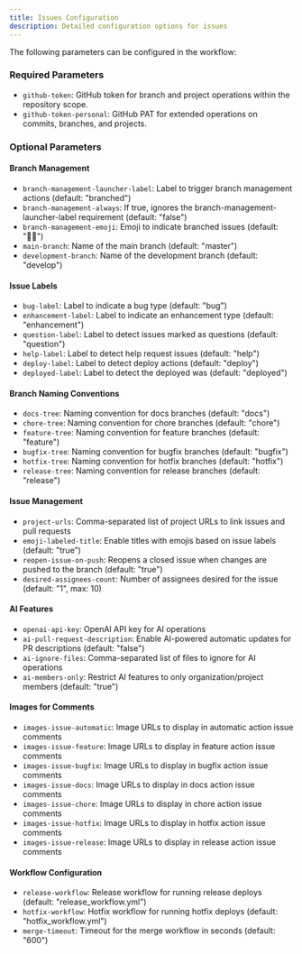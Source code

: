 ```yaml
---
title: Issues Configuration
description: Detailed configuration options for issues
---
```


The following parameters can be configured in the workflow:

### Required Parameters

- `github-token`: GitHub token for branch and project operations within the repository scope.
- `github-token-personal`: GitHub PAT for extended operations on commits, branches, and projects.

### Optional Parameters

#### Branch Management
- `branch-management-launcher-label`: Label to trigger branch management actions (default: "branched")
- `branch-management-always`: If true, ignores the branch-management-launcher-label requirement (default: "false")
- `branch-management-emoji`: Emoji to indicate branched issues (default: "🧑‍💻")
- `main-branch`: Name of the main branch (default: "master")
- `development-branch`: Name of the development branch (default: "develop")

#### Issue Labels
- `bug-label`: Label to indicate a bug type (default: "bug")
- `enhancement-label`: Label to indicate an enhancement type (default: "enhancement")
- `question-label`: Label to detect issues marked as questions (default: "question")
- `help-label`: Label to detect help request issues (default: "help")
- `deploy-label`: Label to detect deploy actions (default: "deploy")
- `deployed-label`: Label to detect the deployed was (default: "deployed")

#### Branch Naming Conventions
- `docs-tree`: Naming convention for docs branches (default: "docs")
- `chore-tree`: Naming convention for chore branches (default: "chore")
- `feature-tree`: Naming convention for feature branches (default: "feature")
- `bugfix-tree`: Naming convention for bugfix branches (default: "bugfix")
- `hotfix-tree`: Naming convention for hotfix branches (default: "hotfix")
- `release-tree`: Naming convention for release branches (default: "release")

#### Issue Management
- `project-urls`: Comma-separated list of project URLs to link issues and pull requests
- `emoji-labeled-title`: Enable titles with emojis based on issue labels (default: "true")
- `reopen-issue-on-push`: Reopens a closed issue when changes are pushed to the branch (default: "true")
- `desired-assignees-count`: Number of assignees desired for the issue (default: "1", max: 10)

#### AI Features
- `openai-api-key`: OpenAI API key for AI operations
- `ai-pull-request-description`: Enable AI-powered automatic updates for PR descriptions (default: "false")
- `ai-ignore-files`: Comma-separated list of files to ignore for AI operations
- `ai-members-only`: Restrict AI features to only organization/project members (default: "true")

#### Images for Comments
- `images-issue-automatic`: Image URLs to display in automatic action issue comments
- `images-issue-feature`: Image URLs to display in feature action issue comments
- `images-issue-bugfix`: Image URLs to display in bugfix action issue comments
- `images-issue-docs`: Image URLs to display in docs action issue comments
- `images-issue-chore`: Image URLs to display in chore action issue comments
- `images-issue-hotfix`: Image URLs to display in hotfix action issue comments
- `images-issue-release`: Image URLs to display in release action issue comments

#### Workflow Configuration
- `release-workflow`: Release workflow for running release deploys (default: "release_workflow.yml")
- `hotfix-workflow`: Hotfix workflow for running hotfix deploys (default: "hotfix_workflow.yml")
- `merge-timeout`: Timeout for the merge workflow in seconds (default: "600")



